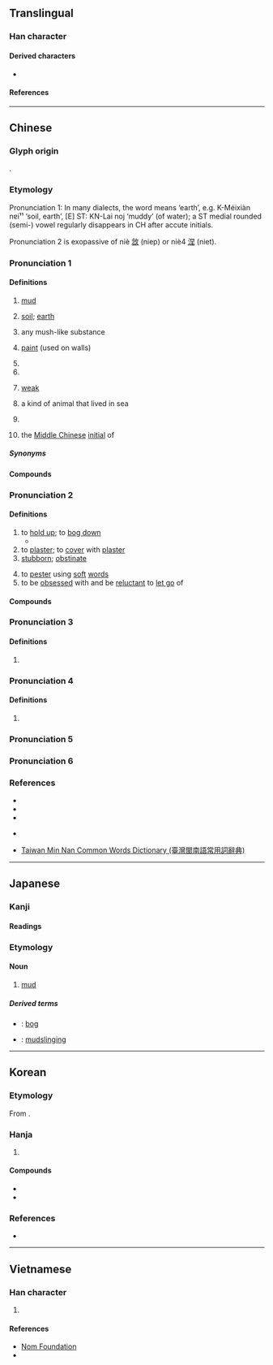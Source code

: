 {{character info}}
{{character info|0xf9e3}}
==Translingual==

===Han character===
{{Han char|rn=85|rad=水|as=05|sn=8|four=37111|canj=ESP|ids=⿰氵尼}}

====Derived characters====
* {{l|mul|[[𪣮]], [[𩸦]]([[𩾆]]), [[𬈤]], [[𤀛]], [[𬉚]], [[𦰫]], [[埿]], [[𢛜]], [[𥺜]], [[𩸧]]}}

====References====
{{Han ref|kx=0617.110|dkj=17311|dj=1012.080|hdz=31595.080|uh=6CE5}}
{{Han ref|uh=F9E3}}

----

==Chinese==
{{zh-forms|alt=坭,埿,𡊴,𡌰,𢇀,𥩥}}

===Glyph origin===
{{Han etym}}
{{Han compound|水|alt1=氵|尼|ls=psc|c1=s|t1=water|c2=p}}.

===Etymology===
Pronunciation 1: In many dialects, the word means ‘earth’, e.g. K-Méixiàn nɐi¹¹ ‘soil, earth’, [E] ST: KN-Lai noj ‘muddy’ (of water); a ST medial rounded (semi-) vowel regularly disappears in CH after accute initials. 

Pronunciation 2 is exopassive of niè [[敜]] (niep) or niè4 [[涅]] (niet).

===Pronunciation 1===
{{zh-pron
|m=ní
|m-s=nyi2
|c=nai4
|h=pfs=nài/nì
|h_note=nài - colloquial; nì - literary
|md=nà̤
|mn=nî/qz:lî/qz:lê/xm:nê
|mn_note=nî/lî - vernacular; lê/nê - literary
|mn-t=ni5
|w=3nyi
|mc=1
|oc=1,1
|ma=y
|ca=LL-Q9186-Justinrleung-泥.wav
|cat=n,pn,a
}}

====Definitions====
{{zh-hanzi}}

# [[mud]] {{zh-mw|c:嚿|c:坺}}
#: {{zh-x|玩 泥巴|play in the mud}}
#: {{zh-x|軟泥|soft mud}}
#: {{zh-x|泥娃娃|clay doll}}
# {{lb|zh|dialectal}} [[soil]]; [[earth]]
#: {{zh-x|一 嚿 泥|a clod of earth|C}}
# any mush-like substance
#: {{zh-x|薯泥|mashed potato}}
#: {{zh-x|泥膠|Blu-Tack}}
#: {{zh-x|鷹嘴豆泥|hummus}}
# {{lb|zh|obsolete}} [[paint]] (used on walls)
# {{place|zh|ancient river|in modern|p/Hunan}}
# {{place|zh|ancient river|in modern|p/Gansu}}
# {{lb|zh|obsolete}} [[weak]]
# {{lb|zh|Chinese mythology}} a kind of animal that lived in sea
# {{surname|zh}}
# {{zh-div|母}} {{lb|zh|Chinese linguistics}} the [[Middle Chinese]] [[initial]] of {{ltc-l|泥|id=1}}

=====Synonyms=====
{{zh-dial|泥}}
{{zh-dial|土}}

====Compounds====
{{zh-der|垢泥|和稀泥|叉灰泥|封泥|削鐵如泥|一丸泥|帶水拖泥|如泥|印泥|丸泥|困處泥塗|土泥|判若雲泥|壁上泥皮|泥多佛大|泥火山|泥金箋|抹稀泥|泥蟠|泥鰻|泥足巨人|泥沼|泥活字|泥腿|泥飯碗|泥沙俱下|泥塑|泥炭|油泥|泥坑|水泥船|泥牆|沼泥|敷彩泥塑|泥崩|泥垢|泥磚|泥塗|澄泥硯|泥馬|爛醉如泥|泥流|泥灶|泥娃娃|泥潦|泡沫水泥|泥牛|泥頭酒|泥土|泥漿|末泥|水泥熟料|泥汙|砍鐵如泥|泥金帖子|泥肥|火泥|泥塞竹管|排泥閥|泥濘|泥中隱刺|泥牛入海|泥堆|泥工|稀泥|泥水自蔽|木雕泥塑|泥塘|泥巴|汙泥|泥豬瓦狗|泥板岩|曳尾泥塗|泥水|拖泥帶水|泥胎兒|泥水工|泥滓|泥煤|泥人張|泥掌|棗泥|泥龍|泥鞋窄襪|牆上泥皮|爛泥|泥首|淤泥|泥中|爐石水泥|泥點兒|水泥|泥腳|泥封|泥淖|泥盆紀|泥腿光棍|泥石流|洗泥|泥鰍|泥頭|泥金|泥醉|泥豬|泥船渡河|泥窗|泥犁|泥版|泥沙|泥水匠|泥封函谷|泥塑木雕|泥垣宮|泥坯|泥地|泥人|泥丸|泥中刺|泥孩兒|水泥漆|水泥叢林|泥胎|泥療|泥灰|泥瓦匠|淈泥|紫泥|罡神泥鬼|鋼骨水泥|金泥|紫泥封|青泥|臭泥|醉如泥|雲泥異路|雲泥|雲泥之別|綠泥石|雪泥鴻爪|障泥|霑泥絮|膠泥|蒜泥|芋泥|黃泥塘}}

===Pronunciation 2===
{{zh-pron
|m=nì
|c=nai6,nei6
|mc=2
|oc=2,2
|dial=n
|cat=v
}}

====Definitions====
{{zh-hanzi}}

# to [[hold up]]; to [[bog down]]
#* {{zh-x|雖 小道，必 有 可觀 者 焉，致 遠 恐 泥{nì}，是以 君子 不 為{wéi} 也。||ref=Analects}}
# to [[plaster]]; to [[cover]] with [[plaster]]
# [[stubborn]]; [[obstinate]]
#: {{zh-x|拘泥|to rigidly adhere to}}
# to [[pester]] using [[soft]] [[word]]s
# to be [[obsessed]] with and be [[reluctant]] to [[let go]] of

====Compounds====
{{zh-der|滯滯泥泥|泥古不化|泥酒|泥古非今|拘泥|滯泥|泥飲|泥滯|泥子|泥古}}

===Pronunciation 3===
{{zh-pron
|m=nǐ
|c=nai5
|dial=n
|cat=a
}}

====Definitions====
{{zh-hanzi}}

# {{zh-only|泥泥}}

===Pronunciation 4===
{{zh-pron
|m=nìng
|dial=n
|cat=pn
}}

====Definitions====
{{zh-hanzi}}

# {{zh-only|泥母}}

===Pronunciation 5===
{{zh-see|涅|v}}

===Pronunciation 6===
{{zh-see|屔|v}}

===References===
* {{R:yue:Hanzi}}
* {{R:twedu|A02161}}
* {{R:twedu|B00771-003-1}}
* {{qualifier|Hakka}} {{R:hak:Lau 1997}}
* {{qualifier|Min Nan}} [http://twblg.dict.edu.tw/holodict_new/index.html Taiwan Min Nan Common Words Dictionary (臺灣閩南語常用詞辭典)]

{{zh-cat|Elementary}}

----

==Japanese==

===Kanji===
{{ja-kanji|grade=c|rs=水05}}

====Readings====
{{ja-readings
|goon=ない
|kanon=でい
|kun=どろ-, なず-む<なづ-む
}}

===Etymology===
{{wikipedia|lang=ja}}
{{ja-kanjitab|どろ|yomi=k}}

====Noun====
{{ja-noun|どろ}}

# [[mud]]

=====Derived terms=====
* {{ja-r|泥沼|どろぬま}}: [[bog]]
* {{ja-r|泥%仕%合|どろ%じ%あい}}: [[mudslinging]]

----

==Korean==

===Etymology===
From {{der|ko|ltc|-}} {{ltc-l|泥|id=1+2}}. {{hanja-hunmong|니|ni|地理#상04A}}

===Hanja===
{{ko-hanja-search}}
{{ko-hanja|진흙|니||이}}

# {{hanja form of|[[니]]/[[이]]|[[mud]]; [[dirt]]}}

====Compounds====
{{der-top|Compounds}}
* {{ko-l|운니|雲泥}}
* {{ko-l|이녕|泥濘}}
{{der-bottom}}

===References===
* {{R:hanjadoc|5887}}

----

==Vietnamese==

===Han character===
{{vi-readings|rs=水05|reading=nề, nê, nệ, nè, nể, nễ, nơi}}

# {{rfdef|vi|sort=水05}}

====References====
* [http://nomfoundation.org/common/nom_details.php?codepoint=6ce5 Nom Foundation]
* {{R:WinVNKey:Lê Sơn Thanh}}